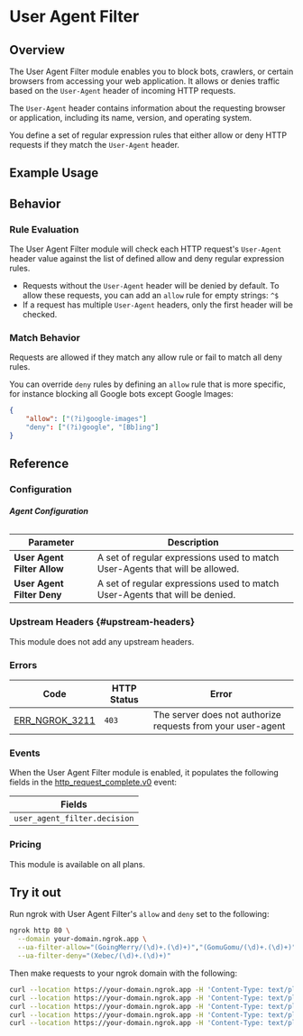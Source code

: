 

# User Agent Filter

## Overview

The User Agent Filter module enables you to block bots, crawlers, or certain
browsers from accessing your web application. It allows or denies traffic based
on the `User-Agent` header of incoming HTTP requests.

The `User-Agent` header contains information
about the requesting browser or application, including its name, version, and
operating system.

You define a set of regular expression rules that either allow or deny HTTP
requests if they match the `User-Agent` header.

## Example Usage

<Tabs groupId="connectivity" queryString="cty">
	<TabItem value="agent-cli" label="Agent CLI" default>
		<AgentCliExample />
	</TabItem>
	<TabItem value="agent-config" label="Agent Config">
		<AgentConfigExample />
	</TabItem>
	<TabItem value="ssh" label="SSH">
		<SshExample />
	</TabItem>
	<TabItem value="go-sdk" label="Go">
		<GoSdkExample />
	</TabItem>
	<TabItem value="javascript-sdk" label="Javascript">
		<JavascriptSdkExample />
	</TabItem>
	<TabItem value="python-sdk" label="Python">
		<PythonSdkExample />
	</TabItem>
	<TabItem value="rust-sdk" label="Rust">
		<RustSdkExample />
	</TabItem>
	<TabItem value="k8s" label="Kubernetes Controller">
		<KubernetesExample />
	</TabItem>
</Tabs>

## Behavior

### Rule Evaluation

The User Agent Filter module will check each HTTP request's `User-Agent` header
value against the list of defined allow and deny regular expression rules.

- Requests without the `User-Agent` header will be denied by default. To allow these requests, you can add an `allow` rule for empty strings: `^$`
- If a request has multiple `User-Agent` headers, only the first header will be checked.

### Match Behavior

Requests are allowed if they match any allow rule or fail to match all deny
rules.

You can override `deny` rules by defining an `allow` rule that is more
specific, for instance blocking all Google bots except Google Images:

```json
{
	"allow": ["(?i)google-images"]
	"deny": ["(?i)google", "[Bb]ing"]
}
```

## Reference

### Configuration

###### **Agent Configuration**

| Parameter                   | Description                                                                  |
| --------------------------- | ---------------------------------------------------------------------------- |
| **User Agent Filter Allow** | A set of regular expressions used to match User-Agents that will be allowed. |
| **User Agent Filter Deny**  | A set of regular expressions used to match User-Agents that will be denied.  |

### Upstream Headers {#upstream-headers}

This module does not add any upstream headers.

### Errors

| Code                                      | HTTP Status | Error                                                       |
| ----------------------------------------- | ----------- | ----------------------------------------------------------- |
| [ERR_NGROK_3211](/errors/err_ngrok_3211/) | `403`       | The server does not authorize requests from your user-agent |

### Events

When the User Agent Filter module is enabled, it populates the following
fields in the
[http_request_complete.v0](/obs/reference/#http-request-complete) event:

| Fields                       |
| ---------------------------- |
| `user_agent_filter.decision` |

### Pricing

This module is available on all plans.

## Try it out

Run ngrok with User Agent Filter's `allow` and `deny` set to the following:

```bash
ngrok http 80 \
  --domain your-domain.ngrok.app \
  --ua-filter-allow="(GoingMerry/(\d)+.(\d)+)","(GomuGomu/(\d)+.(\d)+)" \
  --ua-filter-deny="(Xebec/(\d)+.(\d)+)"
```

Then make requests to your ngrok domain with the following:

```bash
curl --location https://your-domain.ngrok.app -H 'Content-Type: text/plain' -A 'GoingMerry/1.1' --data 'https://www.youtube.com/watch?v=djyTG19Achg' -k -v
curl --location https://your-domain.ngrok.app -H 'Content-Type: text/plain' -A 'GomuGomu/1.1' --data 'https://www.youtube.com/watch?v=djyTG19Achg' -k -v
curl --location https://your-domain.ngrok.app -H 'Content-Type: text/plain' -A 'Xebec/1.1' --data 'https://www.youtube.com/watch?v=djyTG19Achg' -k -v
curl --location https://your-domain.ngrok.app -H 'Content-Type: text/plain' -A '' --data 'https://www.youtube.com/watch?v=djyTG19Achg' -k -v
curl --location https://your-domain.ngrok.app -H 'Content-Type: text/plain' -A 'TwitterBot/1.1' --data 'https://www.youtube.com/watch?v=djyTG19Achg' -k -v
```

